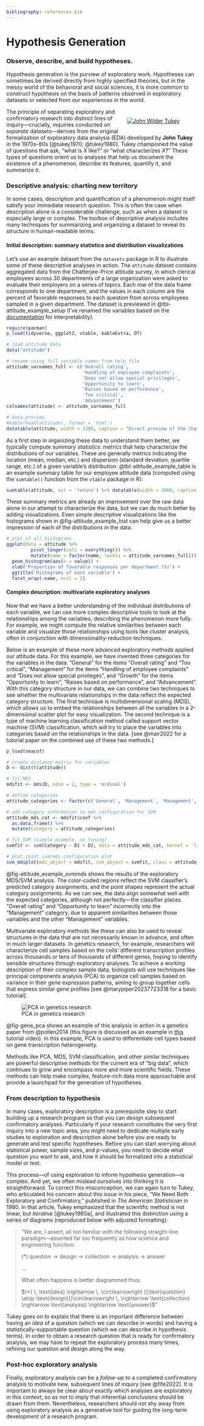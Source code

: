 ```yaml
---
bibliography: references.bib
---
```


# Hypothesis Generation {.sec-hypothesis_generation}

### Observe, describe, and build hypotheses.

Hypothesis generation is the purview of exploratory work. Hypotheses can sometimes be derived directly from highly specified theories, but in the messy world of the behavioral and social sciences, it is more common to construct hypothesis on the basis of patterns observed in exploratory datasets or selected from our experiences in the world.

<div style="float: right; position: relative; top: 0px; padding: 10px; width: 35%">
[![John Wilder Tukey](images/tukey_3.jpg)](https://csml.princeton.edu/tukey)
</div>

The principle of separating exploratory and confirmatory research into distinct lines of inquiry---crucially, inquiries conducted on *separate* datasets---derives from the original formalization of exploratory data analysis (EDA) developed by **John Tukey** in the 1970s-80s [@tukey1970; @tukey1980]. Tukey championed the value of questions that ask, "what is $X$ like?" or "what characterizes $X$?" These types of questions orient us to analyses that help us document the existence of a phenomenon, describe its features, quantify it, and summarize it.



### Descriptive analysis: charting new territory

In some cases, description and quantification of a phenomenon might itself satisfy your immediate research question. This is often the case when description alone is a considerable challenge, such as when a dataset is especially large or complex. The toolbox of descriptive analysis includes many techniques for summarizing and organizing a dataset to reveal its structure in human-readable terms. 

#### Initial description: summary statistics and distribution visualizations

Let's use an example dataset from the `datasets` package in R to illustrate some of these descriptive analyses in action. The `attitude` dataset contains aggregated data from the Chatterjee-Price attitude survey, in which clerical employees across 30 departments of a large organization were asked to evaluate their employers on a series of topics. Each row of the data frame corresponds to one department, and the values in each column are the percent of favorable responses to each question from across employees sampled in a given department. The dataset is previewed in @tbl-attitude_example_setup (I've renamed the variables based on the [documentation](https://rdrr.io/r/datasets/attitude.html) for interpretability).

```r
require(pacman)
p_load(tidyverse, ggplot2, vtable, kableExtra, DT)

# load attitude data
data("attitude")

# rename using full variable names from help file
attitude_varnames_full <- c('Overall rating',
                            'Handling of employee complaints',
                            'Does not allow special privileges',
                            'Opportunity to learn',
                            'Raises based on performance',
                            'Too critical',
                            'Advancement')
colnames(attitude) <- attitude_varnames_full

# data preview
#kable(head(attitude), format = 'html')
datatable(attitude, width = 1200, caption = "Direct preview of the Chatterjee-Price attitude survey data.")
```

As a first step in organizing these data to understand them better, we typically compute *summary statistics*: metrics that help characterize the distributions of our variables. These are generally metrics indicating the location (mean, median, etc.) and dispersion (standard deviation, quartile range, etc.) of a given variable's distribution. @tbl-attitude_example_table is an example summary table for our employee attitude data (computed using the `sumtable()` function from the `vtable` package in R):

```r
sumtable(attitude, out = 'return') %>% datatable(width = 1000, caption = "Summary statistics table for attitude dataset by variable.")
```


These summary metrics are already an improvement over the raw data alone in our attempt to characterize the data, but we can do much better by adding visualizations. Even simple descriptive visualizations like the histograms shown in @fig-attitude_example_hist can help give us a better impression of each of the distributions in the data.

```r
# plot of all histograms
ggplot(data = attitude %>%
         pivot_longer(cols = everything()) %>%
         mutate(name = factor(name, levels = attitude_varnames_full))) +
  geom_histogram(aes(x = value)) +
  xlab('Proportion of favorable responses per department (%)') +
  ggtitle('Histograms of each variable') + 
  facet_wrap(~name, ncol = 2)
```

#### Complex description: multivariate exploratory analyses

Now that we have a better understanding of the individual distributions of each variable, we can use more complex descriptive tools to look at the relationships among the variables, describing the phenomenon more fully. For example, we might compute the relative similarities between each variable and visualize those relationships using tools like cluster analysis, often in conjunction with dimensionality-reduction techniques.

Below is an example of these more advanced exploratory methods applied our attitude data. For this example, we have invented three categories for the variables in the data: "General" for the items "Overall rating" and "Too critical", "Management" for the items "Handling of employee complaints" and "Does not allow special privileges", and "Growth" for the items "Opportunity to learn", "Raises based on performance", and "Advancement". With this category structure in our data, we can combine two techniques to see whether the multivariate relationships in the data reflect the expected category structure. The first technique is multidimensional scaling (MDS), which allows us to embed the relationships between all the variables in a 2-dimensional scatter plot for easy visualization. The second technique is a type of machine learning classification method called support vector machine (SVM) classification, which will try to place the variables into categories based on the relationships in the data. [see @mair2022 for a tutorial paper on the combined use of these two methods.]


```r
p_load(smacof)

# create distance matrix for variables
D <- dist(t(attitude))

# fit MDS
mdsfit <- mds(D, ndim = 2, type = 'ordinal')

# define categories
attitude_categories <- factor(c('General', 'Management', 'Management', 'Growth', 'Growth', 'General', 'Growth'))

# add category information to mds configuration for SVM
attitude_mds_cat <- mdsfit$conf %>%
  as.data.frame() %>%
  mutate(Category = attitude_categories)

# fit SVM (simple example, no tuning)
svmfit <- svm(Category ~ D1 + D2, data = attitude_mds_cat, kernel = 'linear')

# plot joint svm/mds configuration plot
svm_mdsplot(mds_object = mdsfit, svm_object = svmfit, class = attitude_categories, inset = c(-.5, .5))
```

@fig-attitude_example_svmmds shows the results of the exploratory MDS/SVM analysis. The color-coded regions reflect the SVM classifier's predicted category assignments, and the point shapes represent the actual category assignments. As we can see, the data align somewhat well with the expected categories, although not perfectly---the classifier places "Overall rating" and "Opportunity to learn" incorrectly into the "Management" category, due to apparent similarities between those variables and the other "Management" variables.

Multivariate exploratory methods like these can also be used to reveal structures in the data that are not necessarily known in advance, and often in much larger datasets. In genetics research, for example, researchers will characterize cell samples based on the cells' different transcription profiles across thousands or tens of thousands of different genes, hoping to identify sensible structures through exploratory analyses. To achieve a working description of their complex sample data, biologists will use techniques like principal components analysis (PCA) to organize cell samples based on variance in their gene expression patterns, aiming to group together cells that express similar gene profiles [see @marypiper20237723318 for a basic tutorial].

![PCA in genetics research](images/pollen2014_pca_fig.png){#fig-gene_pca}

@fig-gene_pca shows an example of this analysis in action in a genetics paper from @pollen2014 (this figure is discussed as an example in [this](https://www.youtube.com/watch?v=_UVHneBUBW0) tutorial video). In this example, PCA is used to differentiate cell types based on gene transcription heterogeneity.

Methods like PCA, MDS, SVM classification, and other similar techniques are powerful descriptive methods for the current era of "big data", which continues to grow and encompass more and more scientific fields. These methods can help make complex, feature-rich data more approachable and provide a launchpad for the generation of hypotheses.

### From description to hypothesis

In many cases, exploratory description is a prerequisite step to start building up a research program so that you can design subsequent confirmatory analyses. Particularly if your research constitutes the very first inquiry into a new topic area, you might need to dedicate multiple early studies to exploration and description alone before you are ready to generate and test specific hypotheses. Before you can start worrying about statistical power, sample sizes, and *p*-values, you need to decide what question you want to ask, and how it should be formalized into a statistical model or test.

This process---of using exploration to inform hypothesis generation---is complex. And yet, we often mislead ourselves into thinking it is straightforward. To correct this misconception, we can again turn to Tukey, who articulated his concern about this issue in his piece, "We Need Both Exploratory and Confirmatory," published in *The American Statistician* in 1980. In that article, Tukey emphasized that the scientific method is not linear, but *iterative* [@tukey1980a], and illustrated this distinction using a series of diagrams (reproduced below with adjusted formatting):

> "We are, I assert, all too familiar with the following straight-line paradigm---asserted far too frequently as how science and engineering function:
>
> $(*) \; \text{question} \rightarrow \text{design} \rightarrow \text{collection} \rightarrow \text{analysis} \rightarrow \text{answer}$
>
> ...
>
> What often happens is better diagrammed thus:
>
> $(*) \; \text{idea} \rightarrow \, \circlearrowright ({\text{question} \atop \text{design}})\circlearrowright \, \rightarrow \text{collection} \rightarrow \text{analysis} \rightarrow \text{answer}$"

Tukey goes on to explain that there is an important difference between having an *idea* of a question (which we can describe in words) and having a statistically-supportable question (which we can describe in hypothesis terms). In order to obtain a research question that is ready for confirmatory analysis, we may have to repeat the exploratory process many times, refining our question and design along the way.

### Post-hoc exploratory analysis

Finally, exploratory analysis can be a *follow-up* to a completed confirmatory analysis to motivate new, subsequent lines of inquiry [see @fife2022]. It is important to always be clear about exactly *which* analyses are exploratory in this context, so as not to imply that inferential conclusions should be drawn from them. Nevertheless, researchers should not shy away from using exploratory analysis as a generative tool for guiding the long-term development of a research program.
